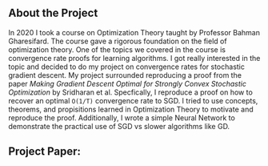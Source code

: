 ## About the Project

In 2020 I took a course on Optimization Theory taught by Professor Bahman Gharesifard.
The course gave a rigorous foundation on the field of optimization theory. One of the topics
we covered in the course is convergence rate proofs for learning algorithms. I got really interested
in the topic and decided to do my project on convergence rates for stochastic gradient descent. 
My project surrounded reproducing a proof from the paper *Making Gradient Descent Optimal
for Strongly Convex Stochastic Optimization* by Sridharan et al. Specfically, I reproduce a proof
on how to recover an optimal `O(1/T)` convergence rate to SGD. I tried to use concepts, theorems, and
propisitions learned in Optimization Theory to motivate and reproduce the proof. Additionally, 
I wrote a simple Neural Network to demonstrate the practical use of SGD vs slower algorithms like GD. 

## Project Paper:

<PDF src="https://f004.backblazeb2.com/file/websitev1/MTHE_434_Project__Web_.pdf" />